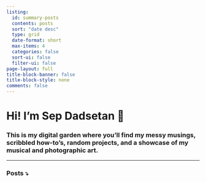```yaml
---
listing:
  id: summary-posts
  contents: posts
  sort: "date desc"
  type: grid
  date-format: short
  max-items: 4
  categories: false
  sort-ui: false
  filter-ui: false
page-layout: full
title-block-banner: false
title-block-style: none
comments: false
---
```


# Hi! I'm **Sep Dadsetan** 👋
### This is my digital garden where you'll find my messy musings, scribbled how-to's, random projects, and a showcase of my musical and photographic art.

---
### Posts ⤵️
:::{#summary-posts}
:::



